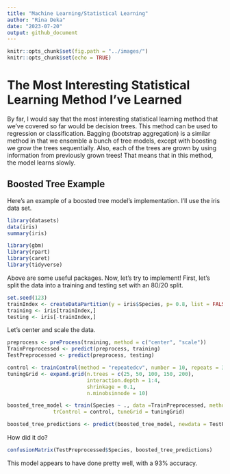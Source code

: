 ```yaml
---
title: "Machine Learning/Statistical Learning"
author: "Rina Deka"
date: "2023-07-20"
output: github_document
---
```


```r
knitr::opts_chunk$set(fig.path = "../images/")
knitr::opts_chunk$set(echo = TRUE)
```

# The Most Interesting Statistical Learning Method I've Learned

By far, I would say that the most interesting statistical learning method that we've covered so far would be decision trees. This method can be used to regression or classification. Bagging (bootstrap aggregation) is a similar method in that we ensemble a bunch of tree models, except with boosting we grow the trees sequentially. Also, each of the trees are grown by using information from previously grown trees!  That means that in this method, the model learns slowly.

## Boosted Tree Example 
Here's an example of a boosted tree model's implementation. I'll use the iris data set.

```r
library(datasets)
data(iris)
summary(iris)
```
```r
library(gbm)
library(rpart)
library(caret)
library(tidyverse)
```

Above are some useful packages. Now, let's try to implement! First, let's split the data into a training and testing set with an 80/20 split.


```r
set.seed(123)
trainIndex <- createDataPartition(y = iris$Species, p= 0.8, list = FALSE)
training <- iris[trainIndex,]
testing <- iris[-trainIndex,]
```
Let's center and scale the data.
```r
preprocess <- preProcess(training, method = c("center", "scale"))
TrainPreprocessed <- predict(preprocess, training)
TestPreprocessed <- predict(preprocess, testing)
```


```r
control <- trainControl(method = "repeatedcv", number = 10, repeats = 3)
tuningGrid <- expand.grid(n.trees = c(25, 50, 100, 150, 200),
                          interaction.depth = 1:4,
                          shrinkage = 0.1, 
                          n.minobsinnode = 10)

boosted_tree_model <- train(Species ~ ., data =TrainPreprocessed, method = "gbm",
               trControl = control, tuneGrid = tuningGrid)

boosted_tree_predictions <- predict(boosted_tree_model, newdata = TestPreprocessed)
```
How did it do?

```r
confusionMatrix(TestPreprocessed$Species, boosted_tree_predictions)

```

This model appears to have done pretty well, with a 93% accuracy. 